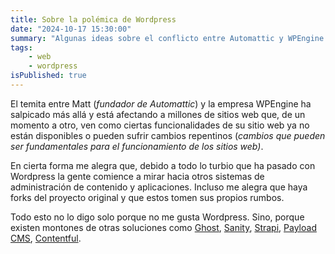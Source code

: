```yaml
---
title: Sobre la polémica de Wordpress
date: "2024-10-17 15:30:00"
summary: "Algunas ideas sobre el conflicto entre Automattic y WPEngine."
tags: 
    - web
    - wordpress
isPublished: true
---
```


El temita entre Matt (_fundador de Automattic_) y la empresa WPEngine 
ha salpicado más allá y está afectando a millones de sitios web que, de un momento a 
otro, ven como ciertas funcionalidades de su sitio web ya no están disponibles o 
pueden sufrir cambios repentinos (_cambios que pueden ser fundamentales para el 
funcionamiento de los sitios web)_.

En cierta forma me alegra que, debido a todo lo turbio que ha pasado con 
Wordpress la gente comience a mirar hacia otros sistemas de administración 
de contenido y aplicaciones. Incluso me alegra que haya forks del proyecto 
original y que estos tomen sus propios rumbos.

Todo esto no lo digo solo porque no me gusta Wordpress. 
Sino, porque existen montones de otras soluciones como 
<a href="https://ghost.org" rel="noreferrer noopener" target="_blank">Ghost</a>, 
<a href="https://www.sanity.io" rel="noreferrer noopener" target="_blank">Sanity</a>, 
<a href="https://strapi.io" rel="noreferrer noopener" target="_blank">Strapi</a>, 
<a href="https://payloadcms.com" rel="noreferrer noopener" target="_blank">Payload CMS</a>, 
<a href="https://www.contentful.com" rel="noreferrer noopener" target="_blank" class='inline-block'>Contentful</a>.